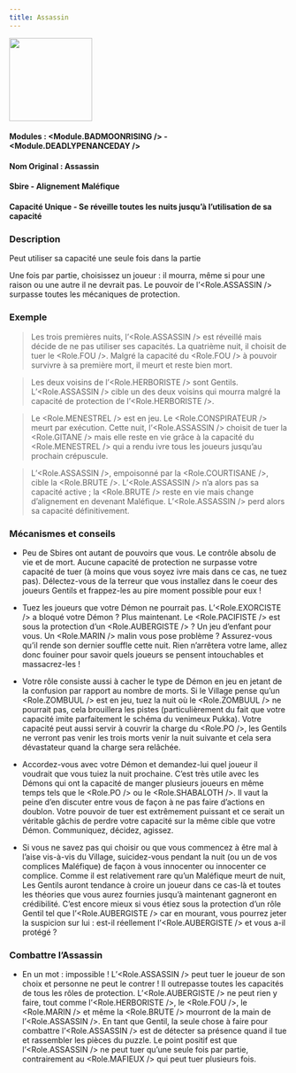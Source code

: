 ```yaml
---
title: Assassin
---
```



<img src='/img/blood-on-the-clocktower/roles/assassin.png' height='150' />

#### Modules : <Module.BADMOONRISING /> - <Module.DEADLYPENANCEDAY />
#### Nom Original : Assassin
#### Sbire - Alignement Maléfique
#### Capacité Unique - Se réveille toutes les nuits jusqu’à l’utilisation de sa capacité


### Description
Peut utiliser sa capacité une seule fois dans la partie

Une fois par partie, choisissez un joueur : il mourra, même si pour une raison ou une autre il ne devrait pas. 
Le pouvoir de l’<Role.ASSASSIN /> surpasse toutes les mécaniques de protection.


### Exemple 


> Les trois premières nuits, l’<Role.ASSASSIN /> est réveillé mais décide de ne pas utiliser ses capacités. La quatrième nuit, il choisit de tuer le <Role.FOU />. Malgré la capacité du <Role.FOU /> à pouvoir survivre à sa première mort, il meurt et reste bien mort.

> Les deux voisins de l’<Role.HERBORISTE /> sont Gentils. L’<Role.ASSASSIN /> cible un des deux voisins qui mourra malgré la capacité de protection de l’<Role.HERBORISTE />.

> Le <Role.MENESTREL /> est en jeu. Le <Role.CONSPIRATEUR /> meurt par exécution. Cette nuit, l’<Role.ASSASSIN /> choisit de tuer la <Role.GITANE /> mais elle reste en vie grâce à la capacité du <Role.MENESTREL /> qui a rendu ivre tous les joueurs jusqu’au prochain crépuscule.  

> L’<Role.ASSASSIN />, empoisonné par la <Role.COURTISANE />, cible la <Role.BRUTE />. L’<Role.ASSASSIN /> n’a alors pas sa capacité active ; la <Role.BRUTE /> reste en vie mais change d’alignement en devenant Maléfique. L’<Role.ASSASSIN /> perd alors sa capacité définitivement.


### Mécanismes et conseils

- Peu de Sbires ont autant de pouvoirs que vous. Le contrôle absolu de vie et de mort. Aucune capacité de protection ne surpasse votre capacité de tuer (à moins que vous soyez ivre mais dans ce cas, ne tuez pas).
Délectez-vous de la terreur que vous installez dans le coeur des joueurs Gentils et frappez-les au pire moment possible pour eux !

- Tuez les joueurs que votre Démon ne pourrait pas. L’<Role.EXORCISTE /> a bloqué votre Démon ? Plus maintenant. Le <Role.PACIFISTE /> est sous la protection d’un <Role.AUBERGISTE /> ? Un jeu d’enfant pour vous. Un <Role.MARIN /> malin vous pose problème ? Assurez-vous qu’il rende son dernier souffle cette nuit. Rien n’arrêtera votre lame, allez donc fouiner pour savoir quels joueurs se pensent intouchables et massacrez-les !  
 
- Votre rôle consiste aussi à cacher le type de Démon en jeu en jetant de la confusion par rapport au nombre de morts. Si le Village pense qu’un <Role.ZOMBUUL /> est en jeu, tuez la nuit où le <Role.ZOMBUUL /> ne pourrait pas, cela brouillera les pistes (particulièrement du fait que votre capacité imite parfaitement le schéma du venimeux Pukka). Votre capacité peut aussi servir à couvrir la charge du <Role.PO />, les Gentils ne verront pas venir les trois morts venir la nuit suivante et cela sera dévastateur quand la charge sera relâchée.

- Accordez-vous avec votre Démon et demandez-lui quel joueur il voudrait que vous tuiez la nuit prochaine. C’est très utile avec les Démons qui ont la capacité de manger plusieurs joueurs en même temps tels que le <Role.PO /> ou le <Role.SHABALOTH />. Il vaut la peine d’en discuter entre vous de façon à ne pas faire d’actions en doublon. Votre pouvoir de tuer est extrêmement puissant et ce serait un véritable gâchis de perdre votre capacité sur la même cible que votre Démon. Communiquez, décidez, agissez.

- Si vous ne savez pas qui choisir ou que vous commencez à être mal à l’aise vis-à-vis du Village, suicidez-vous pendant la nuit (ou un de vos complices Maléfique) de façon à vous innocenter ou innocenter ce complice.
Comme il est relativement rare qu’un Maléfique meurt de nuit, Les Gentils auront tendance à croire un joueur dans ce cas-là et toutes les théories que vous aurez fournies jusqu’à maintenant gagneront en crédibilité. C’est encore mieux si vous étiez sous la protection d’un rôle Gentil tel que l’<Role.AUBERGISTE /> car en mourant, vous pourrez jeter la suspicion sur lui : est-il réellement l’<Role.AUBERGISTE /> et vous a-il protégé ?

               
### Combattre l’Assassin

- En un mot : impossible ! L’<Role.ASSASSIN /> peut tuer le joueur de son choix et personne ne peut le contrer ! Il outrepasse toutes les capacités de tous les rôles de protection. L’<Role.AUBERGISTE /> ne peut rien y faire, tout comme l’<Role.HERBORISTE />, le <Role.FOU />, le <Role.MARIN /> et même la <Role.BRUTE /> mourront de la main de l’<Role.ASSASSIN />. En tant que Gentil, la seule chose à faire pour combattre l’<Role.ASSASSIN /> est de détecter sa présence quand il tue et rassembler les pièces du puzzle. Le point positif est que l’<Role.ASSASSIN /> ne peut tuer qu’une seule fois par partie, contrairement au <Role.MAFIEUX /> qui peut tuer plusieurs fois.  
